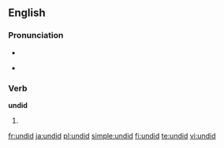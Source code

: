 ==English==

===Pronunciation===
* {{SAMPA|/Vn"dId/}}
* {{IPA|/ʌnˈdɪd/}}
*: {{rhymes|ɪd}}

===Verb===
'''undid'''

# {{simple past of|[[undo]]}}

[[fr:undid]]
[[ja:undid]]
[[pl:undid]]
[[simple:undid]]
[[fi:undid]]
[[te:undid]]
[[vi:undid]]